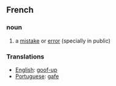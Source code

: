 ==French==
===noun===
#a [[mistake]] or [[error]] (specially in public)

===Translations===
*[[English]]: [[goof-up]]
*[[Portuguese]]: [[gafe]]